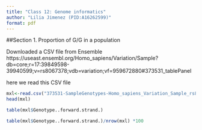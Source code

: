 ```yaml
---
title: "Class 12: Genome informatics"
author: "Lilia Jimenez (PID:A16262599)"
format: pdf
---
```


##Section 1. Proportion of G/G in a population

Downloaded a CSV file from Ensemble https://useast.ensembl.org/Homo_sapiens/Variation/Sample?db=core;r=17:39849598-39940599;v=rs8067378;vdb=variation;vf=959672880#373531_tablePanel

here we read this CSV file

```r
mxl<-read.csv("373531-SampleGenotypes-Homo_sapiens_Variation_Sample_rs8067378.csv")
head(mxl)
```

```r
table(mxl$Genotype..forward.strand.)
```

```r
table(mxl$Genotype..forward.strand.)/nrow(mxl) *100
```


